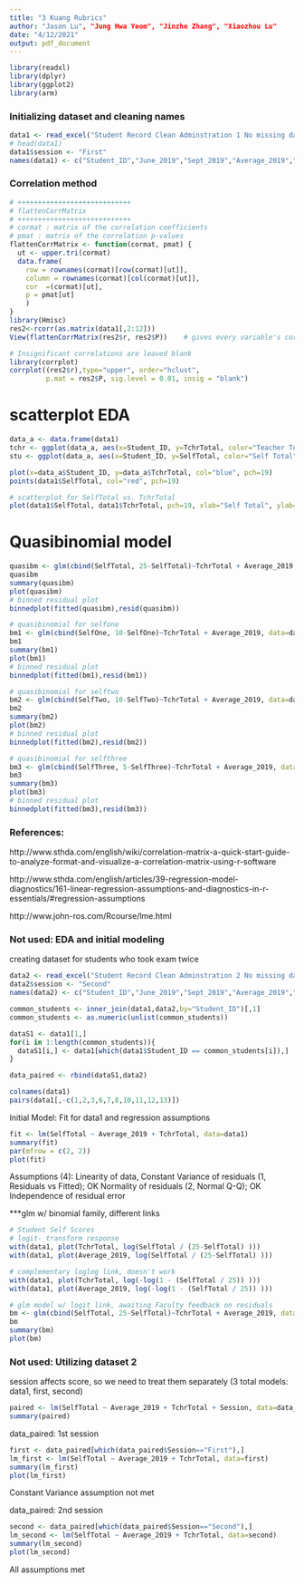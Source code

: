 ---
title: "3 Kuang Rubrics"
author: "Jason Lu", "Jung Hwa Yeom", "Jinzhe Zhang", "Xiaozhou Lu"
date: "4/12/2021"
output: pdf_document
---

```{r}
library(readxl)
library(dplyr)
library(ggplot2)
library(arm)
```

### Initializing dataset and cleaning names
```{r}
data1 <- read_excel("Student Record Clean Adminstration 1 No missing data.xlsx")
# head(data1)
data1$session <- "First"
names(data1) <- c("Student_ID","June_2019","Sept_2019","Average_2019","TchrTotal","TchrOne","TchrTwo","TchrThree","SelfTotal","SelfOne","SelfTwo","SelfThree","Session")
```

### Correlation method
```{r}
# ++++++++++++++++++++++++++++
# flattenCorrMatrix
# ++++++++++++++++++++++++++++
# cormat : matrix of the correlation coefficients
# pmat : matrix of the correlation p-values
flattenCorrMatrix <- function(cormat, pmat) {
  ut <- upper.tri(cormat)
  data.frame(
    row = rownames(cormat)[row(cormat)[ut]],
    column = rownames(cormat)[col(cormat)[ut]],
    cor  =(cormat)[ut],
    p = pmat[ut]
    )
}
library(Hmisc)
res2<-rcorr(as.matrix(data1[,2:12]))
View(flattenCorrMatrix(res2$r, res2$P))    # gives every variable's correlation against each other
```

```{r}
# Insignificant correlations are leaved blank
library(corrplot)
corrplot((res2$r),type="upper", order="hclust", 
         p.mat = res2$P, sig.level = 0.01, insig = "blank")
```

# scatterplot EDA
```{r}
data_a <- data.frame(data1)
tchr <- ggplot(data_a, aes(x=Student_ID, y=TchrTotal, color="Teacher Total"))+ geom_point(color="blue")
stu <- ggplot(data_a, aes(x=Student_ID, y=SelfTotal, color="Self Total"))+ geom_point(color="red")

plot(x=data_a$Student_ID, y=data_a$TchrTotal, col="blue", pch=19)
points(data1$SelfTotal, col="red", pch=19)

# scatterplot for SelfTotal vs. TchrTotal
plot(data1$SelfTotal, data1$TchrTotal, pch=19, xlab="Self Total", ylab="Teacher Total", main="Self Total vs. Teacher Total")
```

# Quasibinomial model
```{r}
quasibm <- glm(cbind(SelfTotal, 25-SelfTotal)~TchrTotal + Average_2019, data=data1, family=quasibinomial)
quasibm
summary(quasibm)
plot(quasibm)
# binned residual plot
binnedplot(fitted(quasibm),resid(quasibm))
```

```{r}
# quasibinomial for selfone
bm1 <- glm(cbind(SelfOne, 10-SelfOne)~TchrTotal + Average_2019, data=data1, family=quasibinomial)
bm1
summary(bm1)
plot(bm1)
# binned residual plot
binnedplot(fitted(bm1),resid(bm1))
```

```{r}
# quasibinomial for selftwo
bm2 <- glm(cbind(SelfTwo, 10-SelfTwo)~TchrTotal + Average_2019, data=data1, family=quasibinomial)
bm2
summary(bm2)
plot(bm2)
# binned residual plot
binnedplot(fitted(bm2),resid(bm2))
```

```{r}
# quasibinomial for selfthree
bm3 <- glm(cbind(SelfThree, 5-SelfThree)~TchrTotal + Average_2019, data=data1, family=quasibinomial)
bm3
summary(bm3)
plot(bm3)
# binned residual plot
binnedplot(fitted(bm3),resid(bm3))
```
### References:
http://www.sthda.com/english/wiki/correlation-matrix-a-quick-start-guide-to-analyze-format-and-visualize-a-correlation-matrix-using-r-software

http://www.sthda.com/english/articles/39-regression-model-diagnostics/161-linear-regression-assumptions-and-diagnostics-in-r-essentials/#regression-assumptions

http://www.john-ros.com/Rcourse/lme.html




### Not used: EDA and initial modeling
creating dataset for students who took exam twice
```{r}
data2 <- read_excel("Student Record Clean Adminstration 2 No missing data.xlsx")
data2$session <- "Second"
names(data2) <- c("Student_ID","June_2019","Sept_2019","Average_2019","TchrTotal","TchrOne","TchrTwo","TchrThree","SelfTotal","SelfOne","SelfTwo","SelfThree","Session")

common_students <- inner_join(data1,data2,by="Student_ID")[,1]
common_students <- as.numeric(unlist(common_students))

dataS1 <- data1[1,]
for(i in 1:length(common_students)){
  dataS1[i,] <- data1[which(data1$Student_ID == common_students[i]),]
}

data_paired <- rbind(dataS1,data2)
```

```{r}
colnames(data1)
pairs(data1[,-c(1,2,3,6,7,8,10,11,12,13)])
```

 Initial Model: Fit for data1 and regression assumptions
```{r}
fit <- lm(SelfTotal ~ Average_2019 + TchrTotal, data=data1)
summary(fit)
par(mfrow = c(2, 2))
plot(fit)
```
Assumptions (4): 
Linearity of data, Constant Variance of residuals (1, Residuals vs Fitted); OK
Normality of residuals (2, Normal Q-Q); OK
Independence of residual error

 ***glm w/ binomial family, different links
```{r}
# Student Self Scores
# logit- transform response
with(data1, plot(TchrTotal, log(SelfTotal / (25-SelfTotal) )))
with(data1, plot(Average_2019, log(SelfTotal / (25-SelfTotal) )))

# complementary loglog link, doesn't work
with(data1, plot(TchrTotal, log(-log(1 - (SelfTotal / 25)) )))
with(data1, plot(Average_2019, log(-log(1 - (SelfTotal / 25)) )))

# glm model w/ logit link, awaiting Faculty feedback on residuals
bm <- glm(cbind(SelfTotal, 25-SelfTotal)~TchrTotal + Average_2019, data=data1, family=binomial)
bm
summary(bm)
plot(bm)
```

### Not used: Utilizing dataset 2
session affects score, so we need to treat them separately (3 total models: data1, first, second)
```{r}
paired <- lm(SelfTotal ~ Average_2019 + TchrTotal + Session, data=data_paired)
summary(paired)
```

 data_paired: 1st session
```{r}
first <- data_paired[which(data_paired$Session=="First"),]
lm_first <- lm(SelfTotal ~ Average_2019 + TchrTotal, data=first)
summary(lm_first)
plot(lm_first)
```
Constant Variance assumption not met

 data_paired: 2nd session
```{r}
second <- data_paired[which(data_paired$Session=="Second"),]
lm_second <- lm(SelfTotal ~ Average_2019 + TchrTotal, data=second)
summary(lm_second)
plot(lm_second)
```
All assumptions met